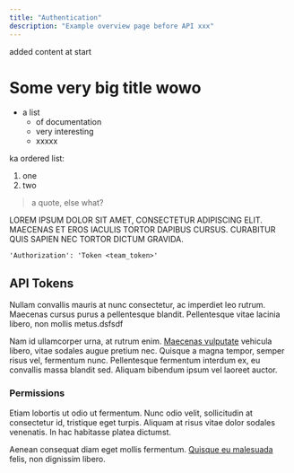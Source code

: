 ```yaml
---
title: "Authentication"
description: "Example overview page before API xxx"
---
```


added content at start

# Some very big title wowo 

- a list
  - of documentation
  - very interesting
  - xxxxx

ka ordered list:

1. one
2. two

> a quote, else what?

LOREM IPSUM DOLOR SIT AMET, CONSECTETUR ADIPISCING ELIT. MAECENAS ET EROS IACULIS TORTOR DAPIBUS CURSUS. CURABITUR QUIS SAPIEN NEC TORTOR DICTUM GRAVIDA.

```
'Authorization': 'Token <team_token>'
```

## API Tokens

Nullam convallis mauris at nunc consectetur, ac imperdiet leo rutrum. Maecenas cursus purus a pellentesque blandit. Pellentesque vitae lacinia libero, non mollis metus.dsfsdf

Nam id ullamcorper urna, at rutrum enim. [Maecenas vulputate](/introduction) vehicula libero, vitae sodales augue pretium nec. Quisque a magna tempor, semper risus vel, fermentum nunc. Pellentesque fermentum interdum ex, eu convallis massa blandit sed. Aliquam bibendum ipsum vel laoreet auctor.

### Permissions

Etiam lobortis ut odio ut fermentum. Nunc odio velit, sollicitudin at consectetur id, tristique eget turpis. Aliquam at risus vitae dolor sodales venenatis. In hac habitasse platea dictumst.

Aenean consequat diam eget mollis fermentum. [Quisque eu malesuada](/introduction) felis, non dignissim libero.